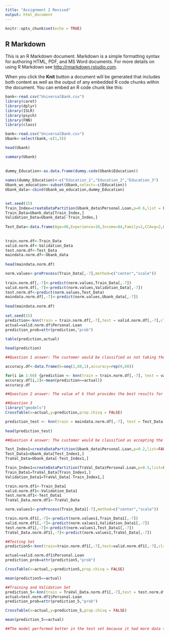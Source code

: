```yaml
---
title: "Assignment 2 Revised"
output: html_document
---
```


```r
knitr::opts_chunk$set(echo = TRUE)
```

## R Markdown

This is an R Markdown document. Markdown is a simple formatting syntax for authoring HTML, PDF, and MS Word documents. For more details on using R Markdown see <http://rmarkdown.rstudio.com>.

When you click the **Knit** button a document will be generated that includes both content as well as the output of any embedded R code chunks within the document. You can embed an R code chunk like this:

```r
bank<-read.csv("UniversalBank.csv")
library(caret)
library(dplyr)
library(ISLR)
library(psych)
library(FNN)
library(class)

bank<-read.csv("UniversalBank.csv")
Ubank<-select(bank,-c(1,5))

head(Ubank)

summary(Ubank)
 
 
dummy_Education<-as.data.frame(dummy.code(Ubank$Education))
 
names(dummy_Education)<-c("Education_1","Education_2","Education_3")
Ubank_wo_education<-subset(Ubank,select=-c(Education))
Ubank_data<-cbind(Ubank_wo_education,dummy_Education)

 
set.seed(15)
Train_Index=createDataPartition(Ubank_data$Personal.Loan,p=0.6,list = FALSE)
Train_Data=Ubank_data[Train_Index,]
Validation_Data=Ubank_data[-Train_Index,]
 
Test_Data<-data.frame(Age=40,Experience=10,Income=84,Family=2,CCAvg=2,Education_1=0,Education_2=1,Education_3=0,Mortgage=0,Securities.Account=0,CD.Account=0,Online=1,CreditCard=1,stringsAsFactors = FALSE)
 
 
train.norm.df<-Train_Data
valid.norm.df<-Validation_Data
test.norm.df<-Test_Data
maindata.norm.df<-Ubank_data
 
head(maindata.norm.df)

norm.values<-preProcess(Train_Data[,-7],method=c("center","scale"))
 
train.norm.df[,-7]<-predict(norm.values,Train_Data[,-7])
valid.norm.df[,-7]<-predict(norm.values,Validation_Data[,-7])
test.norm.df<-predict(norm.values,Test_Data)
maindata.norm.df[,-7]<-predict(norm.values,Ubank_data[,-7])
 
head(maindata.norm.df)
 
set.seed(15)
prediction<-knn(train = train.norm.df[,-7],test = valid.norm.df[,-7],cl=train.norm.df[,7],k=1,prob = TRUE)
actual=valid.norm.df$Personal.Loan
prediction_prob=attr(prediction,"prob")
 
table(prediction,actual)

head(prediction)

##Question 1 answer: The customer would be classified as not taking the loan.
```


```r

accuracy.df<-data.frame(k=seq(1,60,1),accuracy=rep(0,60))

for(i in 1:60) {prediction <- knn(train = train.norm.df[,-7], test = valid.norm.df[-7],cl=train.norm.df[,7], k = i, prob=TRUE) 
accuracy.df[i,2]<-mean(prediction==actual)}
accuracy.df

##Question 2 answer: The value of k that provides the best results for balancing between overfitting and ignoring the predictor information is k=3
```

```r
##Question 3
library("gmodels")
CrossTable(x=actual,y=prediction,prop.chisq = FALSE)
```

```r
prediction_test <- knn(train = maindata.norm.df[,-7], test = Test_Data,cl = maindata.norm.df[,7], k = 3, prob=TRUE)
 
head(prediction_test)

##Question 4 answer: The customer would be classified as accepting the loan.
```

```r
Test_Index1=createDataPartition(Ubank_data$Personal.Loan,p=0.2,list=FALSE)
Test_Data1=Ubank_data[Test_Index1,]
TraVal_Data=Ubank_data[-Test_Index1,]

Train_Index1=createDataPartition(TraVal_Data$Personal.Loan,p=0.5,list=FALSE)
Train_Data1=TraVal_Data[Train_Index1,]
Validation_Data1=TraVal_Data[-Train_Index1,]

train.norm.df1<-Train_Data1
valid.norm.df1<-Validation_Data1
test.norm.df1<-Test_Data1
TraVal_Data.norm.df1<-TraVal_Data

norm.values1<-preProcess(Train_Data1[-7],method=c("center","scale"))

train.norm.df1[,-7]<-predict(norm.values1,Train_Data1[,-7])
valid.norm.df1[,-7]<-predict(norm.values1,Validation_Data1[,-7])
test.norm.df1[,-7]<-predict(norm.values1,Test_Data1[,-7])
TraVal_Data.norm.df1[,-7]<-predict(norm.values1,TraVal_Data[,-7])

##Testing Set
prediction5<-knn(train=train.norm.df1[,-7],test=valid.norm.df1[,-7],cl=train.norm.df1[,7],k=3,prob = TRUE)

actual=valid.norm.df1$Personal.Loan
prediction_prob=attr(prediction5,"prob")

CrossTable(x=actual,y=prediction5,prop.chisq = FALSE)

mean(prediction5==actual)
```
```r
##Training and Validation Set
prediction_5<-knn(train = TraVal_Data.norm.df1[,-7],test = test.norm.df1[,-7],cl=TraVal_Data.norm.df1[,7],k=3,prob = TRUE)
actual=test.norm.df1$Personal.Loan
prediction_prob=attr(prediction_5,"prob")

CrossTable(x=actual,y=prediction_5,prop.chisq = FALSE)

mean(prediction_5==actual)

##The model performed better in the test set because it had more data to learn from (80% compared to only 50%). The model was right 96.4% of the time in the test set, whereas in the training and validation set, it was only right about 96% of the time.
```




